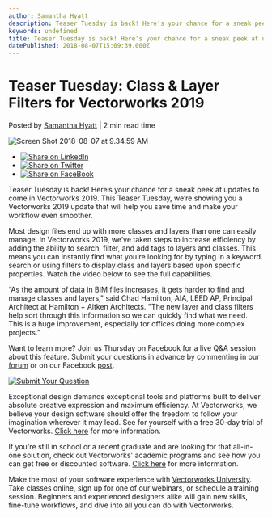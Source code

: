 ```yaml
---
author: Samantha Hyatt
description: Teaser Tuesday is back! Here’s your chance for a sneak peek at updates to come in Vectorworks 2019. 
keywords: undefined
title: Teaser Tuesday is back! Here’s your chance for a sneak peek at updates to come in Vectorworks 2019.  
datePublished: 2018-08-07T15:09:39.000Z
---
```

  

# Teaser Tuesday: Class & Layer Filters for Vectorworks 2019

 Posted by [Samantha Hyatt](https://blog.vectorworks.net/author/samanthahyatt) | 2 min read time 

![Screen Shot 2018-08-07 at 9.34.59 AM](https://blog.vectorworks.net/hubfs/Screen%20Shot%202018-08-07%20at%209.34.59%20AM.png) 

* [![Share on LinkedIn](https://2659751.fs1.hubspotusercontent-na1.net/hubfs/2659751/michaelDemo/share-LI.png)](http://www.linkedin.com/shareArticle?mini=true&url=https%3A%2F%2Fblog.vectorworks.net%2Fteaser-tuesday-class-layer-filters-for-vectorworks-2019)
* [![Share on Twitter](https://2659751.fs1.hubspotusercontent-na1.net/hubfs/2659751/michaelDemo/share-TW.png)](https://www.twitter.com/share?text=Teaser%20Tuesday:%20Class%20&%20Layer%20Filters%20for%20Vectorworks%202019&url=https%3A%2F%2Fblog.vectorworks.net%2Fteaser-tuesday-class-layer-filters-for-vectorworks-2019&via=PMGTweets)
* [![Share on FaceBook](https://2659751.fs1.hubspotusercontent-na1.net/hubfs/2659751/michaelDemo/share-FB.png)](https://www.facebook.com/sharer/sharer.php?u=https%3A%2F%2Fblog.vectorworks.net%2Fteaser-tuesday-class-layer-filters-for-vectorworks-2019)

Teaser Tuesday is back! Here’s your chance for a sneak peek at updates to come in Vectorworks 2019\. This Teaser Tuesday, we’re showing you a Vectorworks 2019 update that will help you save time and make your workflow even smoother.

Most design files end up with more classes and layers than one can easily manage. In Vectorworks 2019, we’ve taken steps to increase efficiency by adding the ability to search, filter, and add tags to layers and classes. This means you can instantly find what you’re looking for by typing in a keyword search or using filters to display class and layers based upon specific properties. Watch the video below to see the full capabilities.

“As the amount of data in BIM files increases, it gets harder to find and manage classes and layers," said Chad Hamilton, AIA, LEED AP, Principal Architect at Hamilton + Aitken Architects. "The new layer and class filters help sort through this information so we can quickly find what we need. This is a huge improvement, especially for offices doing more complex projects.”

Want to learn more? Join us Thursday on Facebook for a live Q&A session about this feature. Submit your questions in advance by commenting in our [forum](https://forum.vectorworks.net/index.php?/topic/57607-teaser-tuesday-class-and-layer-filters/?utm%5Fcampaign=blog&utm%5Fsource=intext&utm%5Fmedium=planetvectorworks&utm%5Fcontent=teasertuesday080719) or on our Facebook [post](https://business.facebook.com/Vectorworks/videos/10155332119206529/).

[![Submit Your Question](https://no-cache.hubspot.com/cta/default/3018241/1c7c7fe2-59dc-491c-b6b1-de924595bc7a.png)](https://cta-redirect.hubspot.com/cta/redirect/3018241/1c7c7fe2-59dc-491c-b6b1-de924595bc7a) 

Exceptional design demands exceptional tools and platforms built to deliver absolute creative expression and maximum efficiency. At Vectorworks, we believe your design software should offer the freedom to follow your imagination wherever it may lead. See for yourself with a free 30-day trial of Vectorworks. [Click here](https://www.vectorworks.net/trial/form) for more information.

If you're still in school or a recent graduate and are looking for that all-in-one solution, check out Vectorworks' academic programs and see how you can get free or discounted software. [Click here](https://www.vectorworks.net/en-US/education) for more information.

Make the most of your software experience with [Vectorworks University](https://university.vectorworks.net/). Take classes online, sign up for one of our webinars, or schedule a training session. Beginners and experienced designers alike will gain new skills, fine-tune workflows, and dive into all you can do with Vectorworks. 

  
